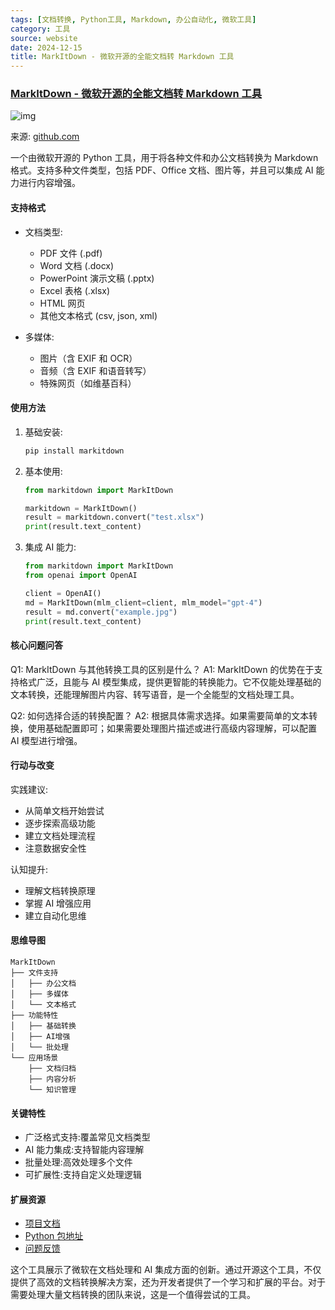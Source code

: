 ```yaml
---
tags: [文档转换, Python工具, Markdown, 办公自动化, 微软工具]
category: 工具
source: website
date: 2024-12-15
title: MarkItDown - 微软开源的全能文档转 Markdown 工具
---
```


### [MarkItDown - 微软开源的全能文档转 Markdown 工具](https://github.com/microsoft/markitdown)

![img](https://img.mengpeng.tech/i/2024/12/15/675e4d060d4dc.webp)

来源: [github.com](https://github.com/microsoft/markitdown)

一个由微软开源的 Python 工具，用于将各种文件和办公文档转换为 Markdown 格式。支持多种文件类型，包括 PDF、Office 文档、图片等，并且可以集成 AI 能力进行内容增强。

#### 支持格式
- 文档类型:
  - PDF 文件 (.pdf)
  - Word 文档 (.docx)
  - PowerPoint 演示文稿 (.pptx)
  - Excel 表格 (.xlsx)
  - HTML 网页
  - 其他文本格式 (csv, json, xml)

- 多媒体:
  - 图片（含 EXIF 和 OCR）
  - 音频（含 EXIF 和语音转写）
  - 特殊网页（如维基百科）

#### 使用方法
1. 基础安装:
   ```bash
   pip install markitdown
   ```

2. 基本使用:
   ```python
   from markitdown import MarkItDown
   
   markitdown = MarkItDown()
   result = markitdown.convert("test.xlsx")
   print(result.text_content)
   ```

3. 集成 AI 能力:
   ```python
   from markitdown import MarkItDown
   from openai import OpenAI
   
   client = OpenAI()
   md = MarkItDown(mlm_client=client, mlm_model="gpt-4")
   result = md.convert("example.jpg")
   print(result.text_content)
   ```

#### 核心问题问答
Q1: MarkItDown 与其他转换工具的区别是什么？
A1: MarkItDown 的优势在于支持格式广泛，且能与 AI 模型集成，提供更智能的转换能力。它不仅能处理基础的文本转换，还能理解图片内容、转写语音，是一个全能型的文档处理工具。

Q2: 如何选择合适的转换配置？
A2: 根据具体需求选择。如果需要简单的文本转换，使用基础配置即可；如果需要处理图片描述或进行高级内容理解，可以配置 AI 模型进行增强。

#### 行动与改变
实践建议:
- 从简单文档开始尝试
- 逐步探索高级功能
- 建立文档处理流程
- 注意数据安全性

认知提升:
- 理解文档转换原理
- 掌握 AI 增强应用
- 建立自动化思维

#### 思维导图
```
MarkItDown
├── 文件支持
│   ├── 办公文档
│   ├── 多媒体
│   └── 文本格式
├── 功能特性
│   ├── 基础转换
│   ├── AI增强
│   └── 批处理
└── 应用场景
    ├── 文档归档
    ├── 内容分析
    └── 知识管理
```

#### 关键特性
- 广泛格式支持:覆盖常见文档类型
- AI 能力集成:支持智能内容理解
- 批量处理:高效处理多个文件
- 可扩展性:支持自定义处理逻辑

#### 扩展资源
- [项目文档](https://github.com/microsoft/markitdown)
- [Python 包地址](https://pypi.org/project/markitdown)
- [问题反馈](https://github.com/microsoft/markitdown/issues)

这个工具展示了微软在文档处理和 AI 集成方面的创新。通过开源这个工具，不仅提供了高效的文档转换解决方案，还为开发者提供了一个学习和扩展的平台。对于需要处理大量文档转换的团队来说，这是一个值得尝试的工具。 